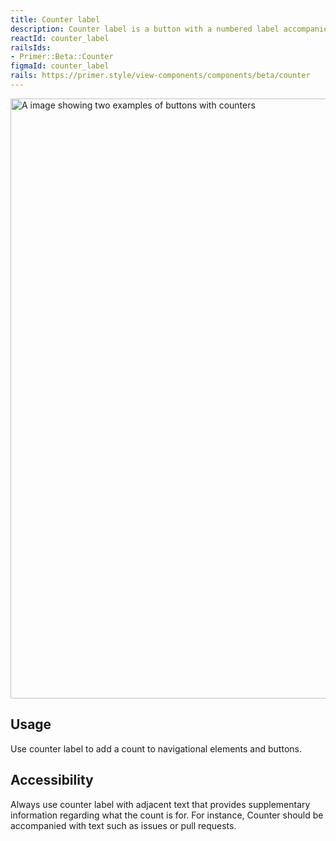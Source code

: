 ```yaml
---
title: Counter label
description: Counter label is a button with a numbered label accompanied by text.
reactId: counter_label
railsIds:
- Primer::Beta::Counter
figmaId: counter_label
rails: https://primer.style/view-components/components/beta/counter
---
```



<img
  width="960"
  alt="A image showing two examples of buttons with counters"
  src="https://user-images.githubusercontent.com/586552/205141782-bfe137b1-6d83-4b9d-bcdd-bcd1877f864b.png"
/>

## Usage

Use counter label to add a count to navigational elements and buttons.

## Accessibility

Always use counter label with adjacent text that provides supplementary information regarding what the count is for. For instance, Counter should be accompanied with text such as issues or pull requests.
